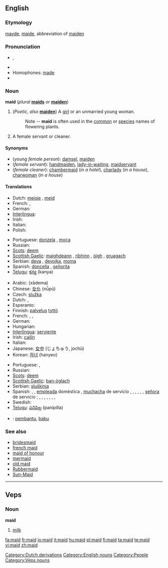 ==English==
{{wikipedia}}

===Etymology===
{{ME.}} [[mayde]], [[maide]], abbreviation of [[maiden]]

===Pronunciation===
* {{IPA|/meɪd/}}, {{SAMPA|/meId/}}
* {{rhymes|eɪd}}
* Homophones: [[made]]
* {{audio|en-us-maid.ogg|Audio (US)}}

===Noun===
'''maid''' (''plural'' '''[[maids]]''' ''or'' '''[[maiden]]''')

# (''Poetic'', ''also'' '''[[maiden]]''') A [[girl]] or an unmarried young woman.
#: Note -- '''maid''' is often used in the [[common]] or [[species]] names of flowering plants.
# A female servant or cleaner.

====Synonyms====
* (''young female person''): [[damsel]], [[maiden]]
* (''female servant''): [[handmaiden]], [[lady-in-waiting]], [[maidservant]]
* (''female cleaner''): [[chambermaid]] (''in a hotel''), [[charlady]] (''in a house''), [[charwoman]] (''in a house'')

====Translations====
{{trans-top|young female}}
* Dutch: [[meisje]] {{n}}, [[meid]] {{f}}
* French: {{t|fr|demoiselle|f}}, {{t|fr|jeune fille|f}}
* German: {{t|de|Mädchen|n}}
* [[Interlingua]]: {{t|ia|senioretta}}
* Irish: {{t|ga|cailín|m}}
* Italian: {{t|it|signorina|f}}
* Polish: {{t|pl|panienka|f}}
{{trans-mid}}
* Portuguese: [[donzela]] {{f}}, [[moça]] {{f}}
* Russian: {{t|ru|девица|tr=devítsa|f}}
* [[Scots]]: [[deem]]
* [[Scottish Gaelic]]: [[maighdeann]] {{f}}, [[rìbhinn]] {{f}}, [[òigh]] {{f}}, [[gruagach]] {{f}}
* Serbian: [[deva]] {{f}}, [[devojka]], [[moma]] {{f}}
* Spanish: [[doncella]] {{f}}, [[señorita]] {{f}}
* [[Telugu]]: [[కన్య]] (kanya)
{{trans-bottom}}

{{trans-top|female servant or cleaner}}
* Arabic: {{Arab|[[خادمة]]}} (xādema) {{f}}
* Chinese: [[女仆]] (nǚpú)
* Czech: [[služka]] {{f}}
* Dutch: {{t|nl|meid|f}}, {{t|nl|dienstmeid|f}}
* Esperanto: {{t|eo|servistino}}
* Finnish: [[palvelus]] [[tyttö]]
* French: {{t|fr|bonne|f}}, {{t|fr|bonne à tout faire|f}}, {{t|fr|domestique|f}}
* German: {{t|de|Dienstmädchen|n}}
* Hungarian: {{t|hu|szobalány}}
* [[Interlingua]]: [[serviente]]
* Irish: [[cailín]] {{m}}
* Italian: {{t|it|cameriera|f}}
* Japanese: [[女中]] (じょちゅう, jochū)
* Korean: [[하녀]] (hanyeo)
{{trans-mid}}
* Portuguese: {{t|pt|empregada|f}}, {{t|pt|servente|f}}
* Russian: {{t|ru|горничная|tr=górničnaja|f}}
* [[Scots]]: [[deem]]
* [[Scottish Gaelic]]: [[ban-òglach]] {{f}}
* Serbian: [[sluškinja]] {{f}}
* Spanish: {{italbrac|inoffensive terms}} {{t|es|criada|f}}, {{t|es|doméstica|f}}, [[empleada]] doméstica {{f}}, [[muchacha]] de servicio {{f}}, {{t|es|sirvienta|f}}, {{t|es|asesora del hogar|f}} {{italbrac|Chile|formal usage}}, {{t|es|asistenta|f}} {{italbrac|Spain}}, {{t|es|mucama|f}} {{italbrac|Argentina|Uruguay}}, {{t|es|nana|f}} {{italbrac|Chile}}, [[señora]] de servicio {{f}} {{italbrac|Venezuela}}; {{italbrac|offensive terms}} {{t|es|cachifa|f}} {{italbrac|Venezuela}}, {{t|es|chacha|f}} {{italbrac|Mexico|Spain}}, {{t|es|cholera|f}} {{italbrac|El Salvador|Guatemala}}, {{t|es|chopa|f}} {{italbrac|Dominican Republic}}, {{t|es|fregona|f}} {{italbrac|Spain}}, {{t|es|gata|f}} {{italbrac|Mexico}}, {{t|es|muca|f}} {{italbrac|Guatemala}}, {{t|es|nacha|f}} {{italbrac|Honduras}}
* Swedish: {{t|sv|hembiträde|c}}
* [[Telugu]]: [[పనిపిల్ల]] (panipilla)
{{trans-bottom}}

{{checktrans-top}}
* {{ttbc|Indonesian}}: [[bantu|pembantu]], [[babu]]
{{checktrans-bottom}}

===See also===
* [[bridesmaid]]
* [[french maid]]
* [[maid of honour]]
* [[mermaid]]
* [[old maid]]
* [[Rubbermaid]]
* [[Sun-Maid]]

[[Category:Dutch derivations]]
[[Category:English nouns]]
[[Category:People]]

----

==Veps==

===Noun===
'''maid'''

# [[milk]]

[[Category:Veps nouns]]

[[fa:maid]]
[[fr:maid]]
[[io:maid]]
[[it:maid]]
[[hu:maid]]
[[pl:maid]]
[[fi:maid]]
[[ta:maid]]
[[te:maid]]
[[vi:maid]]
[[zh:maid]]